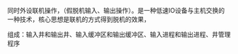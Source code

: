 同时外设联机操作，（假脱机输入、输出操作）。是一种低速IO设备与主机交换的一种技术，核心思想是联机的方式得到脱机的效果，

组成：输入井和输出井、输入缓冲区和输出缓冲区、输入进程和输出进程、井管理程序



